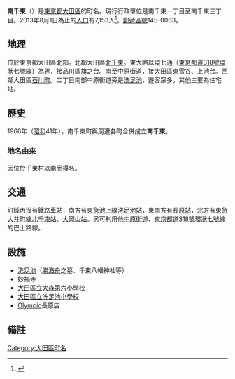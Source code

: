 {{Pathnav|日本|東京都|大田區|frame=1}}
{{Infobox Settlement
|official_name = 南千束
|native_name =
|settlement_type = [[町|町]]
|image_skyline =
|imagesize =
|image_caption = 
|image_flag =
|image_seal =
| image_map =
| map_caption =
|subdivision_type = [[國家|國家]]
|subdivision_name = [[File:Flag_of_Japan.svg|border]] [[日本|日本]]
|subdivision_type1 = [[都道府縣|都道府縣]]
|subdivision_name1 = [[File:Flag_of_Tokyo_Prefecture.svg|25px]] [[東京都|東京都]]
|subdivision_type2 = [[東京都區部|特別區]]
|subdivision_name2 = [[File:Flag_of_Ota,_Tokyo.svg|25px]] [[大田區|大田區]]
|subdivision_type3 = [[地域|地域]]
|subdivision_name3 = [[大森區|大森地域]]
|established_title =
|established_date =
|government_type =
|leader_title =
|leader_name =
|area_magnitude =
|area_total_sq_mi =
|area_total_km2 =
|area_land_sq_mi =
|area_land_km2 =
|area_urban_sq_mi =
|area_urban_km2 =
|area_metro_km2 =
|area_metro_sq_mi =
|population_as_of= 2013年（[[平成|平成]]25年）8月1日
|population_footnotes =
|population_total = 7153
|population_urban =
|population_metro =
|population_density_sq_mi =
|population_density_km2 =
| timezone = [[日本標準時間|JST]]
| utc_offset = +9
|timezone_DST =
|utc_offset_DST =
|latd=|latm=|lats=|latNS=
|longd=|longm=|longs=|longEW=
|elevation_footnotes=
|elevation_m =
|elevation_ft =
|postal_code_type = [[郵遞區號|郵遞區號]]
|postal_code = 145-0063
|area_code =
|website =
|footnotes =
}}
'''南千束'''（{{jpn|j=南千束|hg=みなみせんぞく|rm=Minami-senzoku|f=y}}）是[[東京都|東京都]][[大田區|大田區]]的町名。現行行政單位是南千束一丁目至南千束三丁目。2013年8月1日為止的[[人口|人口]]有7,153人<ref>{{Cite web |url=http://www.city.ota.tokyo.jp/kuseijoho/suuji/jinkou/setai_jinkou/oota_suji2508.html |title=大田区ホームページ：平成25年8月1日現在 |accessdate=2013-08-22 |archive-date=2014-02-18 |archive-url=https://web.archive.org/web/20140218230417/http://www.city.ota.tokyo.jp/kuseijoho/suuji/jinkou/setai_jinkou/oota_suji2508.html |dead-url=no }}</ref>。[[郵遞區號|郵遞區號]]145-0063。

== 地理 ==
位於東京都大田區北部。北鄰大田區[[北千束|北千束]]。東大略以環七通（[[東京都道318號環狀七號線|東京都道318號環狀七號線]]）為界，接[[品川區|品川區]][[旗之台|旗之台]]。南至[[中原街道|中原街道]]，接大田區[[東雪谷|東雪谷]]、[[上池台|上池台]]。西鄰大田區[[石川町_(大田區)|石川町]]。二丁目南部中原街道旁是[[洗足池|洗足池]]，遊客眾多。其他主要為住宅地。

== 歷史 ==
1966年（[[昭和|昭和]]41年），南千束町與周遭各町合併成立'''南千束'''。
=== 地名由來 ===
因位於千束村以南而得名。

== 交通 ==
町域內沒有鐵路車站，南方有[[東急池上線|東急池上線]][[洗足池站|洗足池站]]，東南方有[[長原站_(東京都)|長原站]]，北方有[[東急大井町線|東急大井町線]][[北千束站|北千束站]]、[[大岡山站|大岡山站]]。另可利用他[[中原街道|中原街道]]、[[東京都道318號環狀七號線|東京都道318號環狀七號線]]的巴士路線。

== 設施 ==
* [[洗足池|洗足池]]（[[勝海舟|勝海舟]]之墓、千束八幡神社等）
* 妙福寺
* [[大田區立大森第六小學校|大田區立大森第六小學校]]
* [[大田區立洗足池小學校|大田區立洗足池小學校]]
* [[Olympic_(企業)|Olympic]]長原店

== 備註 ==
{{Reflist}}

{{大田區的町名}}
{{DEFAULTSORT:Minami-Senzoku}}
[[Category:大田區町名|Category:大田區町名]]